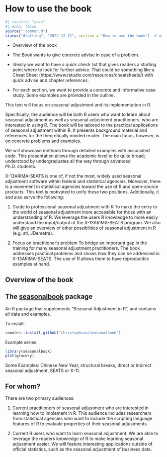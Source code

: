 # How to use the book

```r
#| results: "asis"
#| echo: false
source("_common.R")
status("drafting", "2022-12-21", section = "How to use the book")  # drafting, polishing, complete
```

-   Overview of the book

-   The Book wants to give concrete advise in case of a problem.

-   Ideally we want to have a quick check list that gives readers a starting point where to look for further advice.
    That could be something like a Cheat Sheet (https://www.rstudio.com/resources/cheatsheets/) with quick advise and chapter references.

-   For each section, we want to provide a concrete and informative case study.
    Some examples are provided in the outline.

This text will focus on seasonal adjustment and its implementation in R.

Specifically, the audience will be both R users who want to learn about seasonal adjustment as well as seasonal adjustment practitioners, who are interested in using R.
The book will be tailored to the practical applications of seasonal adjustment within R.
It presents background material and references for the theoretically minded reader.
The main focus, however, is on concrete problems and examples.

We will showcase methods through detailed examples with associated code.
This presentation allows the academic level to be quite broad; understood by undergraduates all the way through advanced Ph.D. students.

X-13ARIMA-SEATS is one of, if not the most, widely used seasonal adjustment software within federal and statistical agencies.
Moreover, there is a movement in statistical agencies toward the use of R and open-source products.
This text is motivated to unify these two positions.
Additionally, it and also serve the following:

1.  Guide to professional seasonal adjustment with R To make the entry to the world of seasonal adjustment more accessible for those with an understanding of R.
    We leverage the users R knowledge to more easily understand the input/output of the X-13ARIMA-SEATS program.
    We also will give an overview of other possibilities of seasonal adjustment in R (e.g. stl, JDemetra).

2.  Focus on practitioner's problem To bridge an important gap in the training for many seasonal adjustment practitioners.
    The book addresses practical problems and shows how they can be addressed in X-13ARIMA-SEATS.
    The use of R allows them to have reproducible examples at hand.

## Overview of the book


## The [seasonalbook](https://github.com/christophsax/seasonalbook) package

An R package that supplements "Seasonal Adjustment in R", and contains all data and examples.

To install:

```r
remotes::install_github("christophsax/seasonalbook")
```

Example series:

```r
library(seasonalbook)
plot(grocery)
```

Some Examples: Chinese New Year, structural breaks, direct or indirect seasonal adjustment, SEATS or X-11.


## For whom?

There are two primary audiences:

1.  Current practitioners of seasonal adjustment who are interested in learning how to implement in R.
    This audience includes researchers from statistical agencies who want to include the scripting language features of R to evaluate properties of their seasonal adjustments.

2.  Current R users who want to learn seasonal adjustment.
    We are able to leverage the readers knowledge of R to make learning seasonal adjustment easier.
    We will feature interesting applications outside of official statistics, such as the seasonal adjustment of business data.
